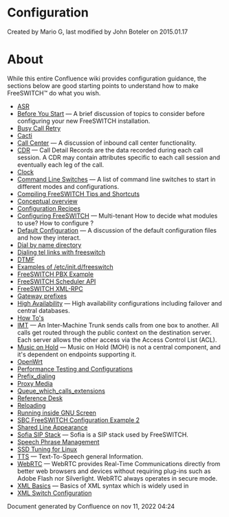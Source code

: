 
# Configuration 

 Created by  Mario G, last modified by  John Boteler on 2015.01.17

# About

While this entire Confluence wiki provides configuration guidance, the sections below are good starting points to understand how to make FreeSWITCH™ do what you wish.

* [ASR](./ASR_7143498.mdx#htk)
* [Before You Start](./Before-You-Start_7143968.mdx#about) — A brief discussion of topics to consider before configuring your new FreeSWITCH installation.
* [Busy Call Retry](./Busy-Call-Retry_13173311.mdx#--)
* [Cacti](./Cacti_13173308.mdx#-freeswitch--cacti-)
* [Call Center](./Call-Center_7143525.mdx#about) — A discussion of inbound call center functionality.
* [CDR](./CDR/index.mdx#about) — Call Detail Records are the data recorded during each call session. A CDR may contain attributes specific to each call session and eventually each leg of the call.
* [Clock](./Clock_9634254.mdx#-freeswitch--clock-)
* [Command Line Switches](./Command-Line-Switches_6587362.mdx#about) — A list of command line switches to start in different modes and configurations.
* [Compiling FreeSWITCH Tips and Shortcuts](./Compiling-FreeSWITCH-Tips-and-Shortcuts_13173323.mdx#about)
* [Conceptual overview](./Conceptual-overview_13173329.mdx#endpoint-dialplan-session)
* [Configuration Recipes](./Configuration-Recipes_13173344.mdx#--)
* [Configuring FreeSWITCH](./Configuring-FreeSWITCH/index.mdx#set) — Multi-tenant How to decide what modules to use? How to configure ?
* [Default Configuration](./Default-Configuration_6587388.mdx#mod_vp8) — A discussion of the default configuration files and how they interact.
* [Dial by name directory](./Dial-by-name-directory_13173394.mdx#about)
* [Dialing tel links with freeswitch](./Dialing-tel-links-with-freeswitch_13173401.mdx#--)
* [DTMF](./DTMF_9634268.mdx#5-other)
* [Examples of /etc/init.d/freeswitch](./9634738.mdx#bsd)
* [FreeSWITCH PBX Example](./FreeSWITCH-PBX-Example_7144332.mdx#about)
* [FreeSWITCH Scheduler API](./FreeSWITCH-Scheduler-API_13173035.mdx#about)
* [FreeSWITCH XML-RPC](./FreeSWITCH-XML-RPC_13173038.mdx#--)
* [Gateway prefixes](./Gateway-prefixes_13173251.mdx#about)
* [High Availability](./High-Availability/index.mdx#about) — High availability configurations including failover and central databases.
* [How To's](./13173716.mdx#about)
* [IMT](./IMT_3965705.mdx#about) — An Inter-Machine Trunk sends calls from one box to another. All calls get routed through the public context on the destination server. Each server allows the other access via the Access Control List (ACL).
* [Music on Hold](./Music-on-Hold_6587503.mdx#about) — Music on Hold (MOH) is not a central component, and it's dependent on endpoints supporting it.
* [OpenWrt](./OpenWrt_13173507.mdx#ls)
* [Performance Testing and Configurations](./Performance-Testing-and-Configurations/index.mdx)
* [Prefix\_dialing](./Prefix_dialing_13173529.mdx#about)
* [Proxy Media](./Proxy-Media_13173588.mdx#faqs)
* [Queue\_which\_calls\_extensions](./Queue_which_calls_extensions_13173973.mdx#introduction)
* [Reference Desk](./Reference-Desk_13173626.mdx#about)
* [Reloading](./Reloading_13173616.mdx#see-also)
* [Running inside GNU Screen](./Running-inside-GNU-Screen_9634734.mdx#about)
* [SBC FreeSWITCH Configuration Example 2](./SBC-FreeSWITCH-Configuration-Example-2_13174171.mdx#about)
* [Shared Line Appearance](./Shared-Line-Appearance_13174046.mdx#snom)
* [Sofia SIP Stack](./Sofia-SIP-Stack/index.mdx#faq) — Sofia is a SIP stack used by FreeSWITCH.
* [Speech Phrase Management](./Speech-Phrase-Management_9634492.mdx#0-about)
* [SSD Tuning for Linux](./SSD-Tuning-for-Linux_1966304.mdx#about)
* [TTS](./TTS_9634273.mdx#about) — Text-To-Speech general Information.
* [WebRTC](./WebRTC_3375381.mdx#next) — WebRTC provides Real-Time Communications directly from better web browsers and devices without requiring plug-ins such as Adobe Flash nor Silverlight. WebRTC always operates in secure mode.
* [XML Basics](./XML-Basics_7143966.mdx#about) — Basics of XML syntax which is widely used in
* [XML Switch Configuration](./XML-Switch-Configuration_13173223.mdx#--)

Document generated by Confluence on nov 11, 2022 04:24
